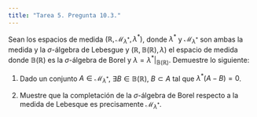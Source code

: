 ```yaml
---
title: "Tarea 5. Pregunta 10.3."
---
```


Sean los espacios de medida $(\mathbb{R}, \mathscr{M}_{\lambda^*},\lambda^*)$, donde $\lambda^*$ y  $\mathscr{M}_{\lambda^*}$ son ambas la medida y la $\sigma$-álgebra de Lebesgue y $(\mathbb{R},\mathbb{B}(\mathbb{R}),\lambda)$ el espacio de medida donde $\mathbb{B}(\mathbb{R})$ es la $\sigma$-álgebra de Borel y $\lambda = \lambda^*|_{\mathbb{B}(\mathbb{R})}$. Demuestre lo siguiente:

1) Dado un conjunto $A \in \mathscr{M}_{\lambda^*}$, $\exists B \in \mathbb{B}(\mathbb{R})$, $B \subset A$ tal que $\lambda^*(A-B) = 0$.


2) Muestre que la completación de la $\sigma$-álgebra de Borel respecto a la medida de Lebesque es precisamente $\mathscr{M}_{\lambda^*}$.

